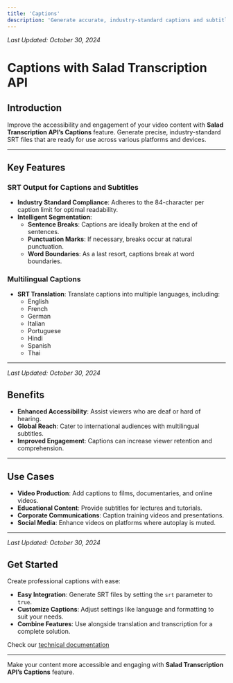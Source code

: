 ```yaml
---
title: 'Captions'
description: 'Generate accurate, industry-standard captions and subtitles using Salad Transcription API.'
---
```


*Last Updated: October 30, 2024*


# Captions with Salad Transcription API

## Introduction

Improve the accessibility and engagement of your video content with **Salad Transcription API’s Captions** feature.
Generate precise, industry-standard SRT files that are ready for use across various platforms and devices.

---

## Key Features

### SRT Output for Captions and Subtitles

- **Industry Standard Compliance**: Adheres to the 84-character per caption limit for optimal readability.
- **Intelligent Segmentation**:
  - **Sentence Breaks**: Captions are ideally broken at the end of sentences.
  - **Punctuation Marks**: If necessary, breaks occur at natural punctuation.
  - **Word Boundaries**: As a last resort, captions break at word boundaries.

### Multilingual Captions

- **SRT Translation**: Translate captions into multiple languages, including:
  - English
  - French
  - German
  - Italian
  - Portuguese
  - Hindi
  - Spanish
  - Thai

---

*Last Updated: October 30, 2024*


## Benefits

- **Enhanced Accessibility**: Assist viewers who are deaf or hard of hearing.
- **Global Reach**: Cater to international audiences with multilingual subtitles.
- **Improved Engagement**: Captions can increase viewer retention and comprehension.

---

## Use Cases

- **Video Production**: Add captions to films, documentaries, and online videos.
- **Educational Content**: Provide subtitles for lectures and tutorials.
- **Corporate Communications**: Caption training videos and presentations.
- **Social Media**: Enhance videos on platforms where autoplay is muted.

---

*Last Updated: October 30, 2024*


## Get Started

Create professional captions with ease:

- **Easy Integration**: Generate SRT files by setting the `srt` parameter to `true`.
- **Customize Captions**: Adjust settings like language and formatting to suit your needs.
- **Combine Features**: Use alongside translation and transcription for a complete solution.

Check our [technical documentation](/guides/transcription/salad-transcription-api/captions)

---

Make your content more accessible and engaging with **Salad Transcription API’s Captions** feature.
